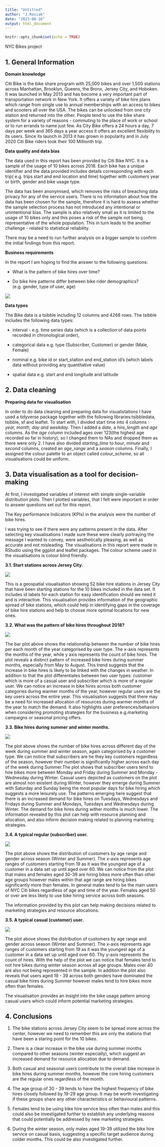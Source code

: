 ```yaml
---
title: "Untitled"
author: "J.Rosiak"
date: "2023-08-16"
output: html_document
---
```


```r
knitr::opts_chunk$set(echo = TRUE)
```

NYC Bikes project

## 1. General Information
**Domain knowledge**

Citi Bike is the bike share program with 25,000 bikes and over 1,500 stations across Manhattan, Brooklyn, Queens, the Bronx, Jersey City, and Hoboken. It was launched in May 2013 and has become a very important part of transportation network in New York. It offers a variety of bike hire plans which range from single use to annual memberships with an access to bikes and scooters all over the USA. 
The bikes can be unlocked from one city station and returned into the other. People tend to use the bike share system for a variety of reasons - commuting to the place of work or school or to run errands to name just few.
As City Bike offers a 24 hours a day, 7 days per week and 365 days a year access it offers an excellent flexibility to its users. Since its launch in 2013 it has grown in popularity and in July 2020 Citi Bike riders took their 100 Millionth trip.

**Data quality and data bias**

The data used in this report has been provided by Citi Bike NYC. It is a sample  of the usage of 10 bikes across 2018. Each bike has a unique identifier and the data provided includes details corresponding with each trip( e.g. trips start and end location and time) together with customers year or birth, gender and bike usage type. 

The data has been anonymised, which removes the risks of breaching data privacy for any of the service users. 
There is no information about how the data has been chosen for the sample, therefore it is hard to assess whether the sample selection process has not introduced any intentional or unintentional bias. The sample is also relatively small as it is limited to the usage of 10 bikes only and this poses a risk of the sample not being representative of the whole population. This in turn leads to the another challenge - related to statistical reliability.

There may be a need to run further analysis on a bigger sample to confirm the initial findings from this report.


**Business requirements**

In the report I am hoping to find the answer to the following questions:

- What is the pattern of bike hires over time?

- Do bike hire patterns differ between bike rider demographics? (e.g. gender, type of user, age)

![](final_report/flow_graph.png)


**Data types**

The Bike data is a tsibble including 12 columns and 4268 rows. The tsibble includes the following data types:

* interval - e.g. time series data (which is a collection of data points recorded in chronological order),

* categorical data e.g. type (Subscriber, Customer) or gender (Male, Female)

* nominal e.g. bike id or start_station and end_station id's (which labels data without providing any quantitative value) 

* spatial data e.g. start and end longitude and latitude


## 2. Data cleaning

**Preparing data for visualisation**

In order to do data cleaning and preparing data for visualistations I have used a tidyverse package together with the following libraries:tsibbledata, tsibble, sf and leaflet. 
To start with, I divided start time into 4 columns : *year, month, day and weekday.* Then I added a *date*, a *hire_length*  and *age* columns. As the *age* column included ages over 123(the highest age recorded so far in history), so I changed them to NAs and dropped them as there were only 2.
I have also divided *starting_time* to *hour*, *minute* and *second* columns, created an  *age_range* and a *season* columns.
Finally, I assigned the colour palette to an object called *colour_scheme*, so all visualisations could be uniform.


## 3. Data visualisation as a tool for decision-making

At first, I investigated variables of interest with simple single-variable distribution plots. Then I plotted variables, that I felt were important in order to answer questions set out for this report.

The Key performance Indicators (KPIs) in the analysis were the number of bike hires.

I was trying to see if there were any patterns present in the data. After selecting key visualisations I made sure these were clearly portraying the message I wanted to convey, were aesthetically pleasing, as well as accurate and not misleading. The visualisations in this report were made in RStudio using the ggplot and leaflet packages. The colour scheme used in the visualisations is colour blind friendly. 


**3.1. Start stations across Jersey City.** 

![](images/image_1.png) 


This is a geospatial visualisation showing 52 bike hire stations in Jersey City that have been starting stations for the 10 bikes included in the data set. It includes id labels for each station for easy identification should we need it and is interactive. This visualisation provides information of the geographic spread of bike stations, which could help in identifying gaps in the coverage of bike hire stations and help to choose more optimal locations for new ones.

**3.2. What was the pattern of bike hires throughout 2018?**

![](images/image_2.png) 


The bar plot above shows the relationship between the number of bike hires per each month of the year categorised by user type. The x-axis represents the months of the year, while y axis represents the count of bike hires. The plot reveals a distinct pattern of increased bike hires during summer months, especially from May to August. This trend suggests that the increase in bike hires is likely to be linked with the changes in weather. In addition to that the plot differentiates between two user types: customer which is more of a casual user and subscriber which is more of a regular user. We can notice an increase in bike hires across both customer categories during warmer months of the year, however regular users are the key users across the entire year.
This visualisation suggests that there may be a need for increased allocation of resources during warmer months of the year to match the demand. It also highlights user preferences/behaviors when considering promoting strategies for the business e.g.marketing campaigns or seasonal pricing offers.

**3.3. Bike hires during summer and winter months.**

![](images/image_3.png)


The plot above shows the number of bike hires across different day of the week during summer and winter season, again categorised by a customer type. We can notice that subscribers are he they key customers regardless of the season, however their number is significantly higher across each day of the week during Summer.The plot shows that subscriber users tend to hire bikes more between Monday and Friday during Summer and Monday - Wednesday during Winter. Casual users depicted as customers on the plot are almost non existent during Winter, however they emerge during Summer with Saturday and Sunday being the most popular days for bike hiring which suggests a more leisurely use. The patterns emerging here suggest that there is an increased demand for bike hires on Tuesdays, Wednesdays and Fridays during Summer and Mondays, Tuesdays and Wednesdays during Winter. The demand for bike hires during wither months is much lower. 
The information revealed by this plot can help with resource planning and allocation, and also inform decision making related to planning marketing strategies.

**3.4. A typical regular (subscriber) user.**


![](images/image_4.png)


The plot above shows the distribution of customers by age range and gender across season (Winter and Summer). The x-axis represents age ranges of customers starting from 19 as it was the youngest age of a customer in a data set up until aged over 60. We can notice from the plot that males and females aged 30-39 are hiring bikes more often than other age groups however males within that age range are hiring bikes significantly more than females. In general males tend to be the main users of NYC Citi bikes regardless of age and time of the year. Females aged 50 or over are less likely to use bike hiring service across both seasons.

The information provided by this plot can help making decisions related to marketing strategies and resource allocations.

**3.5. A typical casual (customer) user.**


![](images/image_5.png)

The plot above shows the distribution of customers by age range and gender across season (Winter and Summer). The x-axis represents age ranges of customers starting from 19 as it was the youngest age of a customer in a data set up until aged over 60. Thy y-axis represents the count of hires. With the help of the plot we can notice that females tend to not hire bikes during winter season across all age groups. Males over 40 are also not being represented in the sample. In addition the plot also reveals that  users aged 19 - 39 across both genders have dominated the casual bike hires during Summer however males tend to hire bikes more often than females. 

The visualisation provides an insight into the bike usage pattern among casual users which could inform potential marketing strategies.


## 4. Conclusions

1. The bike stations across Jersey City seem to be spread more across the center, however we need to remember this are only the stations that have been a staring point for the 10 bikes.

2. There is a clear increase in the bike use during summer months compared to other seasons (winter especially), which suggest an increased demand for resource allocation due to demand.

3. Both casual and seasonal users contribute to the overall bike increase in bike hires during summer months, however the core hiring customers are the regular ones regardless of the month.

4. The age group of 30 - 39 tends to have the highest frequency of bike hires closely followed by 19-29 age group. It may be worth investigating if these groups share any other characteristics or behavioural patterns.

5. Females tend to be using bike hire service less often than males and this could also be investigated further to establish any underlying reasons that could potentially be addressed by new marketing strategies.

6. During the winter season, only males aged 19-39 utilized the bike hire service on casual basis, suggesting a specific target audience during colder months. This could be also investigated further.